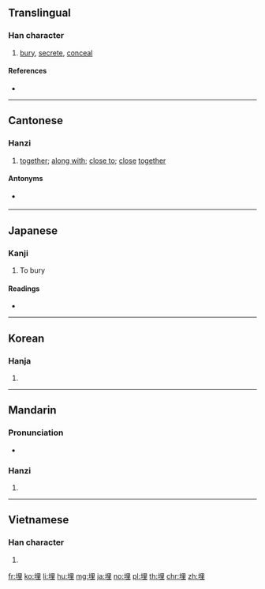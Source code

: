 ==Translingual==

===Han character===
{{Han char|rn=32|rad=土|as=07|sn=10|four=46114|canj=GWG|ids=⿰土里}}

# [[bury]], [[secrete]], [[conceal]]

====References====
* {{Han ref|kx=0229.280|dkj=05116|dj=0465.180|hdz=10443.210|uh=57CB|ud=22475|bh=AE49|bd=44617}}

----

==Cantonese==

===Hanzi===
{{yue-hanzi|jyut=[[maai4]]|y=maai4}}

<!-- highly abstract concept of "together/togetherness"  -->
# [[together]]; [[along with]]; [[close to]]; [[close]] [[together]]
#: {{zh-usex|坐埋|to sit next to|C}}
#: {{zh-usex|企埋|to stand next to|C}}
#: {{zh-usex|行埋|to approach/be near someone; to cross someone's path|C}}
#: {{zh-usex|帶埋 個 手機|to bring along a cellphone|C}}
#: {{zh-usex|把 甲 同 乙 擠埋 一齊|to put A next to B; to put A near B|C}}
#: {{zh-usex|儲埋 錢|to accumulate money|C}}
#: {{zh-usex|黐埋 一齊|to stick together|C}}

====Antonyms====
* {{sense|abstract: apart}} {{zh-l|開}}

----

==Japanese==

===Kanji===
{{ja-kanji|grade=c|rs=土07}}

# To bury

====Readings====
* {{ja-readings|on=[[まい]] (mai), [[ばい]] (bai)|kun=[[うめる]] (umeru), [[うずめる]] (uzumeru), [[うまる]] (umaru)}}

----

==Korean==

===Hanja===
{{ko-hanja|hangeul=매|rv=mae|mr=mae}}

# {{defn|lang=ko|sort=土07}}

----

==Mandarin==

===Pronunciation===
* {{audio|Zh-mái.ogg|Audio|lang=cmn}}

===Hanzi===
{{cmn-hanzi|pin=[[mái]] ([[mai2]])|wg=}}

# {{defn|lang=cmn|sort=土07}}

----

==Vietnamese==

===Han character===
{{vi-hantu|[[mai]], [[mài]], [[man]]|rs=土07}}

# {{defn|lang=vi|sort=土07}}

[[fr:埋]]
[[ko:埋]]
[[li:埋]]
[[hu:埋]]
[[mg:埋]]
[[ja:埋]]
[[no:埋]]
[[pl:埋]]
[[th:埋]]
[[chr:埋]]
[[zh:埋]]